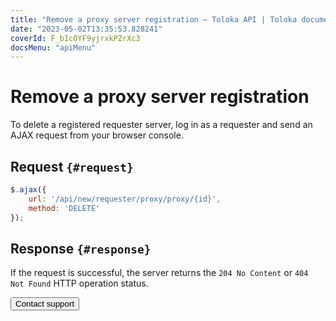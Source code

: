 ```yaml
---
title: "Remove a proxy server registration — Toloka API | Toloka documentation"
date: "2023-05-02T13:35:53.828241"
coverId: F_bIcOYF9yjrxkPZrXc3
docsMenu: "apiMenu"
---
```


# Remove a proxy server registration

To delete a registered requester server, log in as a requester and send an AJAX request from your browser console.

## Request `{#request}`

```js
$.ajax({
    url: '/api/new/requester/proxy/proxy/{id}',
    method: 'DELETE'
});
```

## Response `{#response}`

If the request is successful, the server returns the `204 No Content` or `404 Not Found` HTTP operation status.

<Button themeColor="light" view="default" size="l" type="link" url="/docs/guide/troubleshooting/support?form-source=api-httpproxy-delete">Contact support</Button>